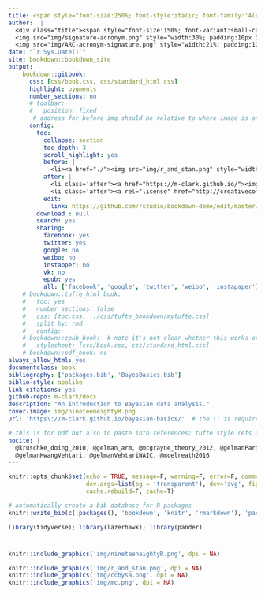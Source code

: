 ```yaml
--- 
title: <span style="font-size:250%; font-style:italic; font-family:'Alex Brush'">Bayesian Basics</span>
author:  |
  <div class="title"><span style="font-size:150%; font-variant:small-caps; font-style:normal;  font-family:'Roboto'">Michael Clark</span><br><br>
  <img src="img/signature-acronym.png" style="width:30%; padding:10px 0;"> <br>
  <img src="img/ARC-acronym-signature.png" style="width:21%; padding:10px 0;"> </div>
date: "`r Sys.Date()`"
site: bookdown::bookdown_site
output:
    bookdown::gitbook:
      css: [css/book.css, css/standard_html.css]
      highlight: pygments
      number_sections: no
      # toolbar:
      #   position: fixed
       # address for before img should be relative to where image is on actual website; may be blank for local viewing
      config:
        toc:
          collapse: section
          toc_depth: 3
          scroll_highlight: yes
          before: |
            <li><a href="./"><img src="img/r_and_stan.png" style="width:75%; padding:10px 10px;"></a></li> 
          after: |
            <li class='after'><a href="https://m-clark.github.io/"><img src="img/mc.png" style="width:50%; padding:0px 0; display:block; margin: 0 auto;" alt="MC logo"></a></li>
            <li class='after'><a rel="license" href="http://creativecommons.org/licenses/by-sa/4.0/"><img alt="Creative Commons License" style="width:50%; border-width:0; display:block; margin: 0 auto;" src="img/ccbysa.png" /></a></li>
          edit:
            link: https://github.com/rstudio/bookdown-demo/edit/master/%s
        download : null
        search: yes
        sharing:
          facebook: yes
          twitter: yes
          google: no
          weibo: no
          instapper: no
          vk: no
          epub: yes
          all: ['facebook', 'google', 'twitter', 'weibo', 'instapaper']
    # bookdown::tufte_html_book: 
    #   toc: yes
    #   number_sections: false
    #   css: [toc.css, ../css/tufte_bookdown/mytufte.css]
    #   split_by: rmd
    #   config:
    # bookdown::epub_book:  # note it's not clear whether this works or not but seems to stop their rendering via error if nothing else (for tufte)
    #   stylesheet: [css/book.css, css/standard_html.css]
    # bookdown::pdf_book: no
always_allow_html: yes
documentclass: book
bibliography: ['packages.bib', 'BayesBasics.bib']
biblio-style: apalike
link-citations: yes
github-repo: m-clark/docs
description: "An introduction to Bayesian data analysis."
cover-image: img/nineteeneightyR.png
url: 'https\://m-clark.github.io/bayesian-basics/'  # the \: is required or you'll get text in the title/toc area

# this is for pdf but also to paste into references; tufte style refs at point of citation in margin
nocite: |
  @kruschke_doing_2010, @gelman_arm, @mcgrayne_theory_2012, @gelmanPardoe2006,
  @gelmanHwangVehtari, @gelmanVehtariWAIC, @mcelreath2016
---
```


```r
knitr::opts_chunk$set(echo = TRUE, message=F, warning=F, error=F, comment=NA, R.options=list(width=220),   # code 
                      dev.args=list(bg = 'transparent'), dev='svg', fig.align='center',     # viz
                      cache.rebuild=F, cache=T)   

# automatically create a bib database for R packages
knitr::write_bib(c(.packages(), 'bookdown', 'knitr', 'rmarkdown'), 'packages.bib')
```

```r
library(tidyverse); library(lazerhawk); library(pander)
```


#  

```r
knitr::include_graphics('img/nineteeneightyR.png', dpi = NA)

```

```r
knitr::include_graphics('img/r_and_stan.png', dpi = NA)
knitr::include_graphics('img/ccbysa.png', dpi = NA)
knitr::include_graphics('img/mc.png', dpi = NA)
```